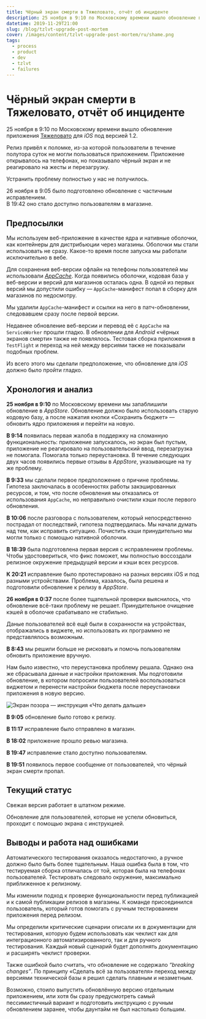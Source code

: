```yaml
---
title: Чёрный экран смерти в Тяжеловато, отчёт об инциденте
description: 25 ноября в 9:10 по Московскому времени вышло обновление приложения Тяжеловато для iOS под версией 1.2. Релиз привёл к поломке, из-за которой пользователи в течение суток не могли пользоваться приложением. Приложение открывалось на телефонах, но показывало чёрный экран и не реагировало на жесты и перезагрузку. 26 ноября в 9:05 было подготовлено обновление с частичным исправлением проблемы. В 19:47 оно стало доступно пользователям.
datetime: 2019-11-29T21:00
slug: /blog/tzlvt-upgrade-post-mortem
cover: /images/content/tzlvt-upgrade-post-mortem/ru/shame.png
tags:
  - process
  - product
  - dev
  - tzlvt
  - failures
---
```


# Чёрный экран смерти в Тяжеловато, отчёт об инциденте

25 ноября в 9:10 по Московскому времени вышло обновление приложения [Тяжеловато](https://apps.apple.com/ru/app/tzlvt/id1093713971) для _iOS_ <nobr>под версией 1.2</nobr>.

Релиз привёл к поломке, из-за которой пользователи в течение полутора суток не могли пользоваться приложением. Приложение открывалось на телефонах, но показывало чёрный экран и не реагировало на жесты и перезагрузку.

Устранить проблему полностью у нас не получилось.

26 ноября в 9:05 было подготовлено обновление с частичным исправлением.<br />В 19:42 оно стало доступно пользователям в магазине.

## Предпосылки

Мы используем веб-приложение в качестве ядра и нативные оболочки, как контейнеры для дистрибьюции через магазины. Оболочки мы стали использовать не сразу. Какое-то время после запуска мы работали исключительно в вебе.

Для сохранения веб-версии офлайн на телефоны пользователей мы использовали <a href="https://developer.mozilla.org/ru/docs/Web/HTML/Использование_кэширования_приложений"><i>AppCache</i></a>. Когда появились оболочки, кодовая база у веб-версии и версий для магазинов осталась одна. В одной из первых версий мы допустили ошибку — `AppCache`-манифест попал в сборку для магазинов по недосмотру.

Мы удалили `AppCache`-манифест и ссылки на него в патч-обновлении, следовавшем сразу после первой версии.

Недавнее обновление веб-версии и перевод её с `AppCache` на `ServiceWorker` прошли гладко. В обновлении для _Android_ «чёрных экранов смерти» также не появлялось. Тестовая сборка приложения в `TestFlight` и переход на ней между версиями также не показывали подобных проблем.

Из всего этого мы сделали предположение, что обновление для _iOS_ должно было пройти гладко.

## Хронология и анализ

**25 ноября в 9:10** по Московскому времени мы запаблишили обновление в _AppStore_. Обновление должно было использовать старую кодовую базу, а после нажатия кнопки «Сохранить бюджет» — обновить ядро приложения и перейти на новую.

**В 9:14** появилась первая жалоба в поддержку на сломанную функциональность: приложение запускалось, но экран был пустым, приложение не реагировало на пользовательский ввод, перезагрузка не помогала. Помогала только переустановка. В течение следующих двух часов появились первые отзывы в _AppStore_, указывающие на ту же проблему.

**В 9:33** мы сделали первое предположение о причине проблемы. Гипотеза заключалась в особенностях работы закэшированных ресурсов, и том, что после обновления мы отказались от использования `AppCache`, но неправильно очистили кэши после первого обновления.

**В 10:06** после разговора с пользователем, который непосредственно пострадал от последствий, гипотеза подтвердилась. Мы начали думать над тем, как исправить ситуацию. Почистить кэши принудительно мы могли только с помощью нативной оболочки.

**В 18:39** была подготовлена первая версия с исправлением проблемы. Чтобы удостовериться, что фикс поможет, мы полностью воссоздали релизное окружение предыдущей версии и кэши всех ресурсов.

**К 20:21** исправление было протестировано на разных версиях iOS и под разными устройствами. Проблема, казалось, была решена и подготовили обновление к релизу в _AppStore_.

**26 ноября в 0:37** после более тщательной проверки выяснилось, что обновление всё-таки проблему не решает. Принудительное очищение кэшей в оболочке срабатывало не стабильно.

Даные пользователей всё ещё были в сохранности на устройствах, отображались в виджете, но использовать их программно не представлялось возможным.

**В 8:43** мы решили больше не рисковать и помочь пользователям обновить приложение вручную.

Нам было известно, что переустановка проблему решала. Однако она же сбрасывала данные и настройки приложения. Мы подготовили обновление, в котором попросили пользователей воспользоваться виджетом и перенести настройки бюджета после переустановки приложения в новую версию.

![Экран позора — инструкция «Что делать дальше»](/images/content/tzlvt-upgrade-post-mortem/ru/shame.png?limited)

**В 9:05** обновление было готово к релизу.

**В 11:17** исправление было отправлено в магазин.

**В 18:02** приложение прошло ревью магазина.

**В 19:47** исправление стало доступно пользователям.

**В 19:51** появилось первое сообщение от пользователей, что чёрный экран смерти пропал.

## Текущий статус

Свежая версия работает в штатном режиме.

Обновление для пользователей, которые не успели обновиться, проходит с помощью экрана с инструкцией.

## Выводы и работа над ошибками

Автоматического тестирования оказалось недостаточно, а ручное должно было быть более тщательным. Наша ошибка была в том, что тестируемая сборка отличалась от той, которая была на телефонах пользователей. Тестировать следовало окружение, максимально приближенное к релизному.

Мы изменили подход к проверке функциональности перед публикацией и к самой публикации релизов в магазины. К команде присоединился пользователь, который готов помогать с ручным тестированием приложения перед релизом.

Мы определили критические сценарии описали их в документации для тестирования, которую будем использовать как чеклист как для интеграционного автоматизированного, так и для ручного тестирования. Каждый новый сценарий будет дополнять документацию и расширять чеклист проверки.

Также ошибкой было считать, что обновление не содержало _“breaking changes”_. По принципу «Сделать всё за пользователя» переход между версиями технической базы я решил сделать плавным и незаметным.

Возможно, стоило выпустить обновлённую версию отдельным приложением, или хотя бы сразу предусмотреть самый пессимистичный вариант и подготовить инструкцию с ручным обновлением заранее, чтобы даунтайм не был настолько большим.
